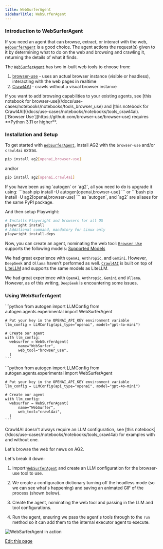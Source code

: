 ```yaml
---
title: WebSurferAgent
sidebarTitle: WebSurferAgent
---
```


### Introduction to WebSurferAgent

If you need an agent that can browse, extract, or interact with the web, [`WebSurferAgent`](/docs/api-reference/autogen/agents/experimental/WebSurferAgent) is a good choice. The agent actions the request(s) given to it by determining what to do on the web and browsing and crawling it, returning the details of what it finds.

The [`WebSurferAgent`](/docs/api-reference/autogen/agents/experimental/WebSurferAgent) has two in-built web tools to choose from:

1. [browser-use](https://github.com/browser-use/browser-use) - uses an actual browser instance (visible or headless), interacting with the web pages in realtime
2. [Crawl4AI](https://github.com/unclecode/crawl4ai) - crawls without a visual browser instance

<Tip>
If you want to add browsing capabilities to your existing agents, see [this notebook for browser-use](/docs/use-cases/notebooks/notebooks/tools_browser_use) and [this notebook for Crawl4AI](/docs/use-cases/notebooks/notebooks/tools_crawl4ai).
</Tip>

<Warning>
[`Browser Use`](https://github.com/browser-use/browser-use) requires **Python 3.11 or higher**.
</Warning>

### Installation and Setup

To get started with [`WebSurferAgent`](/docs/api-reference/autogen/agents/experimental/WebSurferAgent), install AG2 with the `browser-use` and/or `crawl4ai` extras.
```bash
pip install ag2[openai,browser-use]
```
and/or
```bash
pip install ag2[openai,crawl4ai]
```

<Tip>
If you have been using `autogen` or `ag2`, all you need to do is upgrade it using:
```bash
pip install -U autogen[openai,browser-use]
```
or
```bash
pip install -U ag2[openai,browser-use]
```
as `autogen`, and `ag2` are aliases for the same PyPI package.
</Tip>

And then setup Playwright:
```bash
# Installs Playwright and browsers for all OS
playwright install
# Additional command, mandatory for Linux only
playwright install-deps
```

Now, you can create an agent, nominating the web tool:
<Tip>
[`Browser Use`](https://github.com/browser-use/browser-use) supports the following models: [Supported Models](https://docs.browser-use.com/customize/supported-models#supported-models)

We had great experience with `OpenAI`, `Anthropic`, and `Gemini`. However, `DeepSeek` and `Ollama` haven't performed as well.
</Tip>
<Tip>
[`Crawl4AI`](https://github.com/unclecode/crawl4ai) is built on top of [LiteLLM](https://github.com/BerriAI/litellm) and supports the same models as LiteLLM.

We had great experience with `OpenAI`, `Anthropic`, `Gemini` and `Ollama`. However, as of this writing, `DeepSeek` is encountering some issues.
</Tip>

### Using WebSurferAgent

<Tabs>
  <Tab title="browser_use">
    ```python
    from autogen import LLMConfig
    from autogen.agents.experimental import WebSurferAgent

    # Put your key in the OPENAI_API_KEY environment variable
    llm_config = LLMConfig(api_type="openai", model="gpt-4o-mini")

    # Create our agent
    with llm_config:
      websurfer = WebSurferAgent(
          name="WebSurfer",
          web_tool="browser_use",
      )
    ```
  </Tab>
  <Tab title="crawl4ai">
    ```python
    from autogen import LLMConfig
    from autogen.agents.experimental import WebSurferAgent

    # Put your key in the OPENAI_API_KEY environment variable
    llm_config = LLMConfig(api_type="openai", model="gpt-4o-mini")

    # Create our agent
    with llm_config:
      websurfer = WebSurferAgent(
          name="WebSurfer",
          web_tool="crawl4ai",
      )
    ```
  </Tab>
</Tabs>

<Tip>
Crawl4AI doesn't always require an LLM configuration, see [this notebook](/docs/use-cases/notebooks/notebooks/tools_crawl4ai) for examples with and without one.
</Tip>

Let's browse the web for news on AG2.


<Example/>

Let's break it down:

1. Import [`WebSurferAgent`](/docs/api-reference/autogen/agents/experimental/WebSurferAgent) and create an LLM configuration for the browser-use tool to use.

2. We create a configuration dictionary turning off the headless mode (so we can see what's happening) and saving an animated GIF of the process (shown below).

3. Create the agent, nominating the web tool and passing in the LLM and tool configurations.

4. Run the agent, ensuring we pass the agent's tools through to the `run` method so it can add them to the internal executor agent to execute.

![WebSurferAgent in action](./assets/websurferagent_animated.gif)

<div className="edit-url-container">
    <a className="edit-url" href="https://github.com/ag2ai/ag2/edit/main/website/docs/user-guide/reference-agents/websurferagent.mdx" target='_blank'><Icon icon="pen" iconType="solid" size="13px"/> Edit this page</a>
</div>
